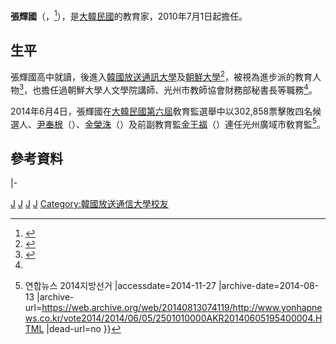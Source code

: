 {{Infobox_President
| name = 張輝國
| original_name = {{lang|ko|장휘국}}
| image =장휘국.jpg
| office = 第7屆{{link-ko|光州敎育廳|광주광역시교육청|光州廣域市敎育監}}
| premier = 
| term_start =2010年7月1日
| term_end =2022年6月30日
| predecessor =[[安純一|安純一]]
| birth_date = {{birth date and age|1950|8|2}}
| birth_place = {{ROK}}[[忠清北道|忠清北道]][[丹陽郡_(韓國)|丹陽郡]]<ref name="inf"/>
| native_place = 
| spouse = 
| marriage_date =
| children = 
| bothers = 
| religion = 
| party =
}}

'''張輝國'''（{{朝|諺=장휘국}}，{{bd|1950年|8月2日|||catIdx=Z張輝國}}<ref>{{Cite web |url=http://www.kookje.co.kr/news2011/special_m/e64/profile.htm?gubun=e&s=5&n=4 |title=선택! 6·4 |accessdate=2014-11-27 |archive-date=2014-12-05 |archive-url=https://web.archive.org/web/20141205112113/http://www.kookje.co.kr/news2011/special_m/e64/profile.htm?gubun=e&s=5&n=4 |dead-url=no }}</ref>），是[[大韓民國|大韓民國]]的教育家，2010年7月1日起擔任{{link-ko|光州敎育廳|대구광역시교육청|光州廣域市敎育監}}。

==生平==
張輝國高中就讀{{link-ko|光州高等學校|광주고등학교 (광주)}}，後進入[[韓國放送通訊大學|韓國放送通訊大學]]及[[朝鮮大學_(韓國)|朝鮮大學]]<ref name="inf">{{Cite web |url=http://m.gwangjuin.com/news/articleView.html?idxno=58098 |title=광주in 모바일 사이트, ［장휘국］ 27일 출판기념회 개최 |accessdate=2014-11-27 |archive-date=2014-12-05 |archive-url=https://web.archive.org/web/20141205015624/http://m.gwangjuin.com/news/articleView.html?idxno=58098 |dead-url=no }}</ref>，被視為進步派的教育人物<ref>{{Cite web |url=http://www.ohmynews.com/NWS_Web/View/at_pg.aspx?CNTN_CD=A0002000047 |title=진보 교육감 시대를 열다 - 오마이뉴스 |accessdate=2014-11-27 |archive-date=2014-11-10 |archive-url=https://web.archive.org/web/20141110164749/http://www.ohmynews.com/NWS_Web/View/at_pg.aspx?CNTN_CD=A0002000047 |dead-url=no }}</ref>，也擔任過朝鮮大學人文學院講師、光州市教師協會財務部秘書長等職務<ref name="inf"/>。

2014年6月4日，張輝國在[[大韓民國第六屆地方選舉|大韓民國第六屆]]敎育監選舉中以302,858票擊敗四名候選人{{link-ko|梁亨一|양형일}}、[[尹奉根|尹奉根]]（{{lang-ko|윤봉근}}）、[[金榮洙_(教育家)|金榮洙]]（{{lang-ko|김영수}}）及前副教育監[[金王福|金王福]]（{{lang-ko|김왕복}}）連任光州廣域市敎育監<ref>{{Cite web |url=http://www.yonhapnews.co.kr/vote2014/2014/06/05/2501010000AKR20140605195400004.HTML |title=지역별뉴스(서울) {{!}} 연합뉴스 2014지방선거 |accessdate=2014-11-27 |archive-date=2014-08-13 |archive-url=https://web.archive.org/web/20140813074119/http://www.yonhapnews.co.kr/vote2014/2014/06/05/2501010000AKR20140605195400004.HTML |dead-url=no }}</ref>。

==參考資料==
{{reflist}}

{{start box}}
{{s-gov}}
|-
{{s-before|[[安純一|安純一]]}}
{{s-title|{{link-ko|光州敎育廳|광주광역시교육청|光州廣域市敎育監}}|2010年－2018年}}
{{s-after|[[李廷先|李廷先]]}}
{{end box}}
[[Category:韩国教育家|J]]
[[Category:韓國朝鮮大學校友|J]]
[[Category:忠清北道出身人物|J]]
[[Category:張姓|J]]
[[Category:韓國放送通信大學校友|Category:韓國放送通信大學校友]]